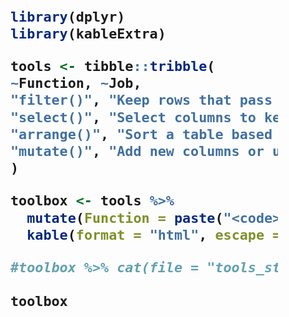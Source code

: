 

<style>
.remark-slide table {border-top: 0;}
th, td {padding: 10px; padding-left: 16px; padding-right: 16px; padding-top: 14px;}
.bluecode code {font-weight: 700}    
</style>

<div class="bluecode" style="font-size: 1.6rem; width: 85%; margin-top: 4px;">


```r
library(dplyr)
library(kableExtra)

tools <- tibble::tribble(
~Function, ~Job,
"filter()", "Keep rows that pass your tests",
"select()", "Select columns to keep or drop",  
"arrange()", "Sort a table based on a column's values",  
"mutate()", "Add new columns or update existing columns"
)

toolbox <- tools %>% 
  mutate(Function = paste("<code>", Function, "  </code>")) %>%
  kable(format = "html", escape = F, align = c("c","l","l"))

#toolbox %>% cat(file = "tools_starter.html")
   
toolbox                   
```

</div>
